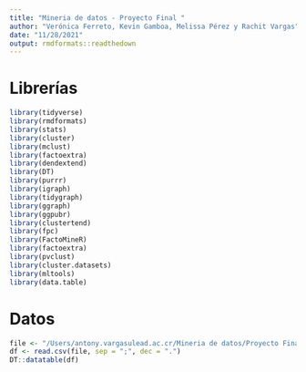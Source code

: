 ```yaml
---
title: "Mineria de datos - Proyecto Final "
author: "Verónica Ferreto, Kevin Gamboa, Melissa Pérez y Rachit Vargas"
date: "11/28/2021"
output: rmdformats::readthedown
---
```


# Librerías

```r
library(tidyverse)
library(rmdformats)
library(stats)
library(cluster)
library(mclust)
library(factoextra)
library(dendextend)
library(DT)
library(purrr)
library(igraph)
library(tidygraph)
library(ggraph)
library(ggpubr)
library(clustertend)
library(fpc)
library(FactoMineR)
library(factoextra)
library(pvclust)
library(cluster.datasets)
library(mltools)
library(data.table)
```


# Datos 

```r

file <- "/Users/antony.vargasulead.ac.cr/Mineria de datos/Proyecto Final/Data/winequality-red.csv"
df <- read.csv(file, sep = ";", dec = ".")
DT::datatable(df)

```


